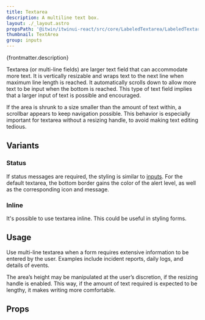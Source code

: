 ```yaml
---
title: Textarea
description: A multiline text box.
layout: ./_layout.astro
propsPath: '@itwin/itwinui-react/src/core/LabeledTextarea/LabeledTextarea.tsx'
thumbnail: TextArea
group: inputs
---
```



<p>{frontmatter.description}</p>

<LiveExample src='Textarea.main.tsx' truncate={false}>
  <AllExamples.TextareaMainExample client:load />
</LiveExample>

Textarea (or multi-line fields) are larger text field that can accommodate more text. It is vertically resizable and wraps text to the next line when maximum line length is reached. It automatically scrolls down to allow more text to be input when the bottom is reached. This type of text field implies that a larger input of text is possible and encouraged.

<LiveExample src='Textarea.scroll.tsx'>
  <AllExamples.TextareaScrollExample client:load />
</LiveExample>

If the area is shrunk to a size smaller than the amount of text within, a scrollbar appears to keep navigation possible. This behavior is especially important for textarea without a resizing handle, to avoid making text editing tedious.

## Variants

### Status

<LiveExample src='Textarea.status.tsx'>
  <AllExamples.TextareaStatusExample client:load />
</LiveExample>

If status messages are required, the styling is similar to [inputs](input). For the default textarea, the bottom border gains the color of the alert level, as well as the corresponding icon and message.

### Inline

<LiveExample src='Textarea.inline.tsx'>
  <AllExamples.TextareaInlineExample client:load />
</LiveExample>

It's possible to use textarea inline. This could be useful in styling forms.

## Usage

Use multi-line textarea when a form requires extensive information to be entered by the user. Examples include incident reports, daily logs, and details of events.

The area’s height may be manipulated at the user’s discretion, if the resizing handle is enabled. This way, if the amount of text required is expected to be lengthy, it makes writing more comfortable.

## Props

<PropsTable path={frontmatter.propsPath} />
